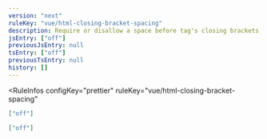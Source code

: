 ```yaml
---
version: "next"
ruleKey: "vue/html-closing-bracket-spacing"
description: Require or disallow a space before tag's closing brackets
jsEntry: ["off"]
previousJsEntry: null
tsEntry: ["off"]
previousTsEntry: null
history: []
---
```


<RuleInfos 
  configKey="prettier" 
  ruleKey="vue/html-closing-bracket-spacing" 
>

```json
["off"]
```

```json
["off"]
```

</RuleInfos>
